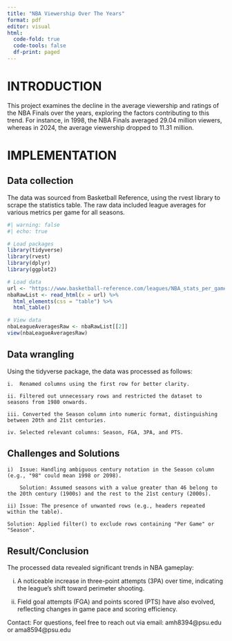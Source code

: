 ---
title: "NBA Viewership Over The Years"
format: pdf
editor: visual
html:
  code-fold: true
  code-tools: false
  df-print: paged
---

# INTRODUCTION

This project examines the decline in the average viewership and ratings of the NBA Finals over the years, exploring the factors contributing to this trend. For instance, in 1998, the NBA Finals averaged 29.04 million viewers, whereas in 2024, the average viewership dropped to 11.31 million.

# IMPLEMENTATION

## Data collection

The data was sourced from Basketball Reference, using the rvest library to scrape the statistics table. The raw data included league averages for various metrics per game for all seasons.

```{r}
#| warning: false
#| echo: true

# Load packages
library(tidyverse)
library(rvest)
library(dplyr)
library(ggplot2)

# Load data
url <- "https://www.basketball-reference.com/leagues/NBA_stats_per_game.html"
nbaRawList <- read_html(x = url) %>%
  html_elements(css = "table") %>%
  html_table()

# View data
nbaLeagueAveragesRaw <- nbaRawList[[2]]
view(nbaLeagueAveragesRaw)
```

## Data wrangling

Using the tidyverse package, the data was processed as follows:

```         
i.  Renamed columns using the first row for better clarity.

ii. Filtered out unnecessary rows and restricted the dataset to seasons from 1980 onwards.

iii. Converted the Season column into numeric format, distinguishing between 20th and 21st centuries.

iv. Selected relevant columns: Season, FGA, 3PA, and PTS.
```

<!-- -->

## Challenges and Solutions

```         
i)  Issue: Handling ambiguous century notation in the Season column (e.g., "98" could mean 1998 or 2098).

    Solution: Assumed seasons with a value greater than 46 belong to the 20th century (1900s) and the rest to the 21st century (2000s).

ii) Issue: The presence of unwanted rows (e.g., headers repeated within the table).

Solution: Applied filter() to exclude rows containing "Per Game" or "Season".
```

## Result/Conclusion

The processed data revealed significant trends in NBA gameplay:

i)  A noticeable increase in three-point attempts (3PA) over time, indicating the league's shift toward perimeter shooting.

ii) Field goal attempts (FGA) and points scored (PTS) have also evolved, reflecting changes in game pace and scoring efficiency.

Contact: For questions, feel free to reach out via email: amh8394\@psu.edu or ama8594\@psu.edu
